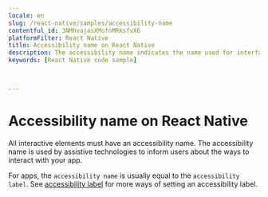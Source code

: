 ```yaml
---
locale: en
slug: /react-native/samples/accessibility-name
contentful_id: 3NMhvajasXMofnMRksfvX6
platformFilter: React Native
title: Accessibility name on React Native
description: The accessibility name indicates the name used for interface elements by assistive technologies.
keywords: [React Native code sample]


	
---
```


# Accessibility name on React Native

All interactive elements must have an accessibility name. The accessibility name is used by assistive technologies to inform users about the ways to interact with your app.

For apps, the `accessibility name` is usually equal to the `accessibility label`. See [accessibility label](https://github.com/appt-org/accessibility-code-examples/blob/main/accessibility-label.md) for more ways of setting an accessibility label.

<CodeSample id="accessibility-name" locale="en" platform="react native"/>